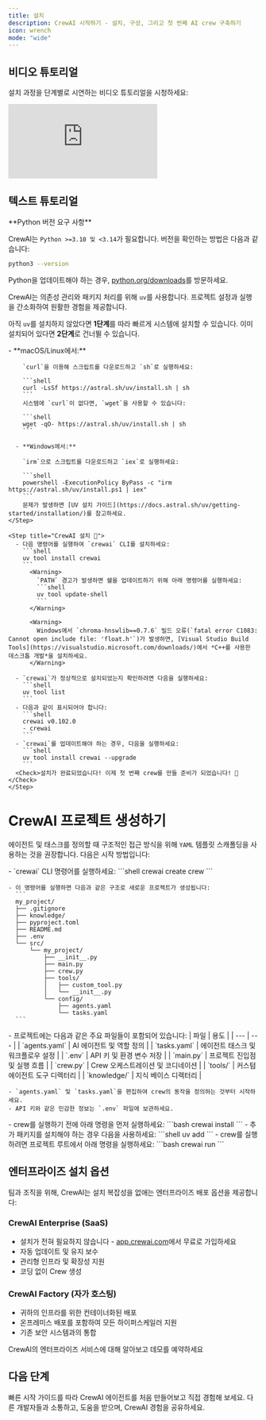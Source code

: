 ```yaml
---
title: 설치
description: CrewAI 시작하기 - 설치, 구성, 그리고 첫 번째 AI crew 구축하기
icon: wrench
mode: "wide"
---
```


## 비디오 튜토리얼
설치 과정을 단계별로 시연하는 비디오 튜토리얼을 시청하세요:

<iframe
  className="w-full aspect-video rounded-xl"
  src="https://www.youtube.com/embed/-kSOTtYzgEw"
  title="CrewAI Installation Guide"
  frameBorder="0"
  allow="accelerometer; autoplay; clipboard-write; encrypted-media; gyroscope; picture-in-picture"
  allowFullScreen
></iframe>

## 텍스트 튜토리얼
<Note>
  **Python 버전 요구 사항**

  CrewAI는 `Python >=3.10 및 <3.14`가 필요합니다. 버전을 확인하는 방법은 다음과 같습니다:
  ```bash
  python3 --version
  ```

  Python을 업데이트해야 하는 경우, [python.org/downloads](https://python.org/downloads)를 방문하세요.
</Note>

CrewAI는 의존성 관리와 패키지 처리를 위해 `uv`를 사용합니다. 프로젝트 설정과 실행을 간소화하여 원활한 경험을 제공합니다.

아직 `uv`를 설치하지 않았다면 **1단계**를 따라 빠르게 시스템에 설치할 수 있습니다. 이미 설치되어 있다면 **2단계**로 건너뛸 수 있습니다.

<Steps>
    <Step title="uv 설치하기">
      - **macOS/Linux에서:**

        `curl`을 이용해 스크립트를 다운로드하고 `sh`로 실행하세요:

        ```shell
        curl -LsSf https://astral.sh/uv/install.sh | sh
        ```
        시스템에 `curl`이 없다면, `wget`을 사용할 수 있습니다:

        ```shell
        wget -qO- https://astral.sh/uv/install.sh | sh
        ```

      - **Windows에서:**

        `irm`으로 스크립트를 다운로드하고 `iex`로 실행하세요:

        ```shell
        powershell -ExecutionPolicy ByPass -c "irm https://astral.sh/uv/install.ps1 | iex"
        ```
        문제가 발생하면 [UV 설치 가이드](https://docs.astral.sh/uv/getting-started/installation/)를 참고하세요.
    </Step>

    <Step title="CrewAI 설치 🚀">
      - 다음 명령어를 실행하여 `crewai` CLI를 설치하세요:
        ```shell
        uv tool install crewai
        ```
          <Warning>
            `PATH` 경고가 발생하면 쉘을 업데이트하기 위해 아래 명령어를 실행하세요:
            ```shell
            uv tool update-shell
            ```
          </Warning>

          <Warning>
            Windows에서 `chroma-hnswlib==0.7.6` 빌드 오류(`fatal error C1083: Cannot open include file: 'float.h'`)가 발생하면, [Visual Studio Build Tools](https://visualstudio.microsoft.com/downloads/)에서 *C++를 사용한 데스크톱 개발*을 설치하세요.
          </Warning>

      - `crewai`가 정상적으로 설치되었는지 확인하려면 다음을 실행하세요:
        ```shell
        uv tool list
        ```
      - 다음과 같이 표시되어야 합니다:
        ```shell
        crewai v0.102.0
        - crewai
        ```
      - `crewai`를 업데이트해야 하는 경우, 다음을 실행하세요:
        ```shell
        uv tool install crewai --upgrade
        ```
      <Check>설치가 완료되었습니다! 이제 첫 번째 crew를 만들 준비가 되었습니다! 🎉</Check>
    </Step>
</Steps>

# CrewAI 프로젝트 생성하기

에이전트 및 태스크를 정의할 때 구조적인 접근 방식을 위해 `YAML` 템플릿 스캐폴딩을 사용하는 것을 권장합니다. 다음은 시작 방법입니다:

<Steps>
  <Step title="프로젝트 스캐폴딩 생성">
    - `crewai` CLI 명령어를 실행하세요:
      ```shell
      crewai create crew <your_project_name>
      ```

    - 이 명령어를 실행하면 다음과 같은 구조로 새로운 프로젝트가 생성됩니다:
      ```
      my_project/
      ├── .gitignore
      ├── knowledge/
      ├── pyproject.toml
      ├── README.md
      ├── .env
      └── src/
          └── my_project/
              ├── __init__.py
              ├── main.py
              ├── crew.py
              ├── tools/
              │   ├── custom_tool.py
              │   └── __init__.py
              └── config/
                  ├── agents.yaml
                  └── tasks.yaml
      ```
  </Step>

  <Step title="프로젝트 커스터마이즈">
    - 프로젝트에는 다음과 같은 주요 파일들이 포함되어 있습니다:
      | 파일 | 용도 |
      | --- | --- |
      | `agents.yaml` | AI 에이전트 및 역할 정의 |
      | `tasks.yaml` | 에이전트 태스크 및 워크플로우 설정 |
      | `.env` | API 키 및 환경 변수 저장 |
      | `main.py` | 프로젝트 진입점 및 실행 흐름 |
      | `crew.py` | Crew 오케스트레이션 및 코디네이션 |
      | `tools/` | 커스텀 에이전트 도구 디렉터리 |
      | `knowledge/` | 지식 베이스 디렉터리 |

    - `agents.yaml` 및 `tasks.yaml`을 편집하여 crew의 동작을 정의하는 것부터 시작하세요.
    - API 키와 같은 민감한 정보는 `.env` 파일에 보관하세요.
  </Step>

  <Step title="Crew 실행하기">
    - crew를 실행하기 전에 아래 명령을 먼저 실행하세요:
      ```bash
      crewai install
      ```
    - 추가 패키지를 설치해야 하는 경우 다음을 사용하세요:
      ```shell
      uv add <package-name>
      ```
    - crew를 실행하려면 프로젝트 루트에서 아래 명령을 실행하세요:
      ```bash
      crewai run
      ```
  </Step>
</Steps>

## 엔터프라이즈 설치 옵션

<Note type="info">
팀과 조직을 위해, CrewAI는 설치 복잡성을 없애는 엔터프라이즈 배포 옵션을 제공합니다:

### CrewAI Enterprise (SaaS)
- 설치가 전혀 필요하지 않습니다 - [app.crewai.com](https://app.crewai.com)에서 무료로 가입하세요
- 자동 업데이트 및 유지 보수
- 관리형 인프라 및 확장성 지원
- 코딩 없이 Crew 생성

### CrewAI Factory (자가 호스팅)
- 귀하의 인프라를 위한 컨테이너화된 배포
- 온프레미스 배포를 포함하여 모든 하이퍼스케일러 지원
- 기존 보안 시스템과의 통합

<Card title="엔터프라이즈 옵션 살펴보기" icon="building" href="https://crewai.com/enterprise">
  CrewAI의 엔터프라이즈 서비스에 대해 알아보고 데모를 예약하세요
</Card>
</Note>

## 다음 단계

<CardGroup cols={2}>
  <Card
    title="첫 번째 Agent 만들기"
    icon="code"
    href="/ko/quickstart"
  >
    빠른 시작 가이드를 따라 CrewAI 에이전트를 처음 만들어보고 직접 경험해 보세요.
  </Card>
  <Card
    title="커뮤니티 참여하기"
    icon="comments"
    href="https://community.crewai.com"
  >
    다른 개발자들과 소통하고, 도움을 받으며, CrewAI 경험을 공유하세요.
  </Card>
</CardGroup>
